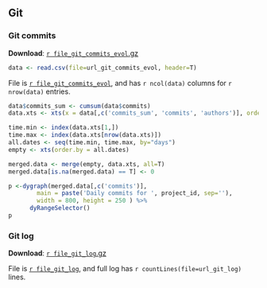 
## <a name="git"></a> Git

### <a name="git_commits"></a> Git commits

**Download**: [`r file_git_commits_evol`.gz](`r file_git_commits_evol`.gz)

```r
data <- read.csv(file=url_git_commits_evol, header=T)
```

File is [``r file_git_commits_evol``](`r file_git_commits_evol`.gz), and has ``r ncol(data)`` columns for ``r nrow(data)`` entries.

```r
data$commits_sum <- cumsum(data$commits)
data.xts <- xts(x = data[,c('commits_sum', 'commits', 'authors')], order.by=as.POSIXct(as.character(data[,c('date')]), format="%Y-%m-%d"))

time.min <- index(data.xts[1,])
time.max <- index(data.xts[nrow(data.xts)])
all.dates <- seq(time.min, time.max, by="days")
empty <- xts(order.by = all.dates)

merged.data <- merge(empty, data.xts, all=T)
merged.data[is.na(merged.data) == T] <- 0

p <-dygraph(merged.data[,c('commits')],
        main = paste('Daily commits for ', project_id, sep=''),
        width = 800, height = 250 ) %>%
      dyRangeSelector()
p
```

### <a name="git_log"></a> Git log

**Download**: [`r file_git_log`.gz](`r file_git_log`.gz)

File is [``r file_git_log``](`r file_git_log`.gz), and full log has ``r countLines(file=url_git_log)`` lines.
